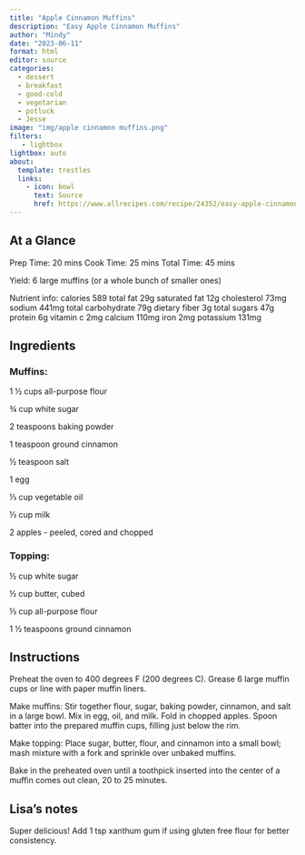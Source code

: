 ```yaml
---
title: "Apple Cinnamon Muffins"
description: "Easy Apple Cinnamon Muffins"
author: "Mindy"
date: "2023-06-11"
format: html
editor: source
categories:
  - dessert
  - breakfast
  - good-cold
  - vegetarian
  - potluck
  - Jesse
image: "img/apple cinnamon muffins.png"
filters:
   - lightbox
lightbox: auto
about:
  template: trestles
  links:
    - icon: bowl
      text: Source
      href: https://www.allrecipes.com/recipe/24352/easy-apple-cinnamon-muffins/
---
```


## At a Glance

Prep Time: 20 mins
Cook Time: 25 mins
Total Time: 45 mins

Yield: 6 large muffins (or a whole bunch of smaller ones)

Nutrient info: 
calories 589
total fat 29g  saturated fat 12g  cholesterol 73mg  sodium 441mg  total carbohydrate 79g  dietary fiber 3g  total sugars 47g  protein 6g  vitamin c 2mg  calcium 110mg  iron 2mg  potassium 131mg

## Ingredients

### Muffins:

1 ½ cups all-purpose flour

¾ cup white sugar

2 teaspoons baking powder

1 teaspoon ground cinnamon

½ teaspoon salt

1 egg

⅓ cup vegetable oil

⅓ cup milk

2 apples - peeled, cored and chopped

### Topping:

½ cup white sugar

½ cup butter, cubed

⅓ cup all-purpose flour

1 ½ teaspoons ground cinnamon

## Instructions

Preheat the oven to 400 degrees F (200 degrees C). Grease 6 large muffin cups or line with paper muffin liners.

Make muffins: Stir together flour, sugar, baking powder, cinnamon, and salt in a large bowl. Mix in egg, oil, and milk. Fold in chopped apples. Spoon batter into the prepared muffin cups, filling just below the rim.

Make topping: Place sugar, butter, flour, and cinnamon into a small bowl; mash mixture with a fork and sprinkle over unbaked muffins.

Bake in the preheated oven until a toothpick inserted into the center of a muffin comes out clean, 20 to 25 minutes.

## Lisa's notes

Super delicious! Add 1 tsp xanthum gum if using gluten free flour for better consistency. 
